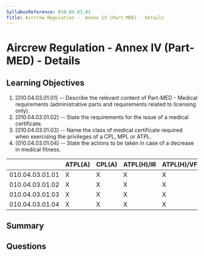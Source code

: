 ```yaml
---
SyllabusReference: 010.04.03.01
Title: Aircrew Regulation -  Annex IV (Part-MED) - Details
---
```


# Aircrew Regulation - Annex IV (Part-MED) - Details

## Learning Objectives

1. [010.04.03.01.01] -- Describe the relevant content of Part-MED - Medical
   requirements (administrative parts and requirements related to licensing
   only).
2. [010.04.03.01.02] -- State the requirements for the issue of a medical
   certificate.
3. [010.04.03.01.03] -- Name the class of medical certificate required when
   exercising the privileges of a CPL, MPL or ATPL.
4. [010.04.03.01.04] -- State the actions to be taken in case of a decrease in
   medical fitness.

|                 | ATPL(A) | CPL(A) | ATPL(H)/IR | ATPL(H)/VFR | CPL(H) | IR  | CBIR(A) |
| --------------- | ------- | ------ | ---------- | ----------- | ------ | --- | ------- |
| 010.04.03.01.01 | X       | X      | X          | X           | X      | X   |         |
| 010.04.03.01.02 | X       | X      | X          | X           | X      | X   |         |
| 010.04.03.01.03 | X       | X      | X          | X           | X      |     |         |
| 010.04.03.01.04 | X       | X      | X          | X           | X      | X   |         |

## Summary

## Questions
